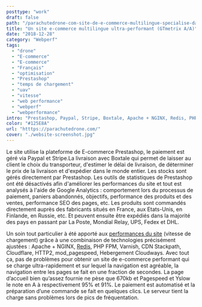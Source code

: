 ```yaml
---
posttype: "work"
draft: false
path: "/parachutedrone-com-site-de-e-commerce-multilingue-specialise-dans-la-vente-daccessoires-pour-drones-de-loisirs-et-professionnels"
title: "Un site e-commerce multilingue ultra-performant (GTmetrix A/A)"
date: "2018-12-28"
category: "Webperf"
tags: 
  - "drone"
  - "E-commerce"
  - "E-commerce"
  - "Français"
  - "optimisation"
  - "Prestashop"
  - "temps de chargement"
  - "uav"
  - "vitesse"
  - "web performance"
  - "webperf"
  - "webperformance"
intro: "Prestashop, Paypal, Stripe, Boxtale, Apache + NGINX, Redis, PHP FPM, Varnish, CDN Stackpath, Cloudflare, HTTP2, mod_pagespeed, Hebergement Cloudways."
color: "#125E8A"
url: "htttps://parachutedrone.com/"
cover: "./website-screenshot.jpg"
---
```


Le site utilise la plateforme de E-commerce Prestashop, le paiement est géré via Paypal et Stripe.La livraison avec Boxtale qui permet de laisser au client le choix du transporteur, d'estimer le délai de livraison, de déterminer le prix de la livraison et d'expédier dans le monde entier. Les stocks sont gérés directement par Prestashop. Les outils de statistiques de Prestashop ont été désactivés afin d'améliorer les performances du site et tout est analysés à l'aide de Google Analytics : comportement lors du processus de paiement, paniers abandonnés, objectifs, performance des produits et des ventes, performance SEO des pages, etc. Les produits sont commandés directement auprès des fabricants situés en France, aux Etats-Unis, en Finlande, en Russie, etc. Et peuvent ensuite être expédiés dans la majorité des pays en passant par La Poste, Mondial Relay, UPS, Fedex et DHL.

Un soin tout particulier à été apporté aux [performances du site](/comment-optimiser-le-temps-de-chargement-dun-site-web) (vitesse de chargement) grâce à une combinaison de technologies précisément ajustées : Apache + NGINX, [Redis](/installer-et-configurer-redis-pour-wordpress-en-5-minutes), PHP FPM, Varnish, CDN Stackpath, Cloudflare, HTTP2, mod\_pagespeed, Hebergement Cloudways. Avec tout ça, pas de problèmes pour obtenir un site de e-commerce performant qui se charge ultra-rapidement et sur lequel la navigation est agréable, la navigation entre les pages se fait en une fraction de secondes. La page d’accueil bien qu’assez fournie ne pèse que 670kb et Pagespeed et Yslow le note en A à respectivement 95% et 91%. Le paiement est automatisé et la préparation d’une commande se fait en quelques clics. Le serveur tient la charge sans problèmes lors de pics de fréquentation.
